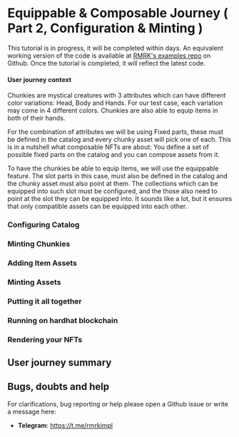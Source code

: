 
# Equippable & Composable Journey ( Part 2, Configuration & Minting )

This tutorial is in progress, it will be completed within days. An equivalent working version of the code is available at [RMRK's examples repo](https://github.com/rmrk-team/rmrk-examples/tree/master/contract-examples/chunkies) on Github. Once the tutorial is completed, it will reflect the latest code.

#### User journey context

Chunkies are mystical creatures with 3 attributes which can have different color variations: Head, Body and Hands. For our test case, each variation may come in 4 different colors. Chunkies are also able to equip items in both of their hands.

For the combination of attributes we will be using Fixed parts, these must be defined in the catalog and every chunky asset will pick one of each. This is in a nutshell what composable NFTs are about: You define a set of possible fixed parts on the catalog and you can compose assets from it.

To have the chunkies be able to equip items, we will use the equippable feature. The slot parts in this case, must also be defined in the catalog and the chunky asset must also point at them. The collections which can be equipped into such slot must be configured, and the those also need to point at the slot they can be equipped into. It sounds like a lot, but it ensures that only compatible assets can be equipped into each other.

<Steps>

### Configuring Catalog

### Minting Chunkies

### Adding Item Assets

### Minting Assets

### Putting it all together

### Running on hardhat blockchain

### Rendering your NFTs

</Steps>

## User journey summary


## Bugs, doubts and help

For clarifications, bug reporting or help please open a Github issue or write a message here:
- **Telegram**: https://t.me/rmrkimpl